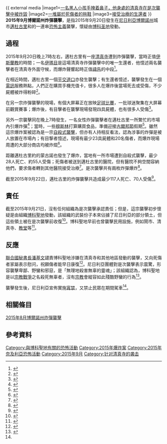 {{UTC+1}}
{{Infobox civilian attack
|date=2015年9月20日
|timezone=[[西非時間|西非時間]]
|location={{flag|尼日利亞}}[[博爾諾州|博爾諾州]]
|type=炸彈襲擊
|fatalities=最少80人<br />（截至2015年9月22日）
|injuries=約150人<br />（截至2015年9月22日）
|perp=[[博科圣地|博科圣地]]
}}
{{ external media
|image1=[http://gdb.voanews.com/43DF5C7C-D95C-453A-B1F4-E6A614FC1A8E_cx0_cy7_cw0_mw1024_s_n_r1.jpg 一名黑人小孩手掩着鼻子，他身處的清真寺在是次襲擊中被炸毀]
|image2=[http://www.theguardian.com/world/2015/sep/21/suspected-boko-haram-suicide-bomber-kills-54-northeastern-nigeria#img-1 一堆屬於死傷者的拖鞋]
|image3=[http://bloximages.chicago2.vip.townnews.com/wcfcourier.com/content/tncms/assets/v3/editorial/1/b6/1b6ac765-c3df-57f4-9bca-9f826fcd33ae/56001da64fde1.image.jpg 接受治療的生還者]
}}
'''2015年9月博爾諾州炸彈襲擊'''，是指2015年9月20日發生在[[尼日利亞|尼日利亞]][[博爾諾州|博爾諾州]]城市[[邁杜古里|邁杜古里]]和{{link-en|蒙古诺|Monguno}}的一連串[[恐怖主義|恐怖主義]]襲擊，懷疑由[[博科圣地|博科圣地]]發動。

== 過程 ==
2015年9月20日晚上7時左右，邁杜古里有一座[[清真寺|清真寺]]遭到炸彈襲擊，當時正值[[伊斯蘭教|伊斯蘭教]]的{{link-en|宵禮|Isha prayer}}時間；一名[[伊瑪目|伊瑪目]]是這場清真寺炸彈襲擊中的唯一生還者，他憶述兩名襲擊者在清真寺外面守候，而爆炸聲響起時正值[[禱告|禱告]]的中段<ref>{{cite news |title=BOKO HARAM BOMBERS KILL 54 IN BORNO |url=http://www.maritimefirstnewspaper.com/en/political/boko-haram-bombers-kill-54-in-borno/ |accessdate=2015-09-25 |agency=Maritime First Newspaper |date=2015-09-22 |archiveurl=https://archive.is/20150925152739/http://www.maritimefirstnewspaper.com/en/political/boko-haram-bombers-kill-54-in-borno/ |archivedate=2015-09-25 |deadurl=yes }}</ref>。

在相近時間，邁杜古里一個[[平交道口|平交道口]]亦發生襲擊；有生還者憶述，襲擊發生在一個[[電訊|電訊]]服務熱點，人們正在購買手機充值卡，很多人在爆炸後當場死去或受傷，不少屍體被炸得粉碎<ref>{{cite news |author1=Ndahi Marama |title=Scores feared dead as multiple explosions rock Maiduguri |url=http://www.vanguardngr.com/2015/09/scores-feared-dead-as-multiple-explosions-rock-maiduguri-2/ |accessdate=2015-09-26 |agency=Vanguard |date=2015-09-21 |archiveurl=https://archive.is/20150926030910/http://www.vanguardngr.com/2015/09/scores-feared-dead-as-multiple-explosions-rock-maiduguri-2/ |archivedate=2015-09-26 |deadurl=no }}</ref>。

在另一宗炸彈襲擊的現場，有個大屏幕正在放映[[足球比賽|足球比賽]]，一批球迷聚集在大屏幕前觀賞賽事；爆炸後，有目擊者在襲擊現場發現四具屍體，也有很多人受傷<ref>{{cite news |title=54 die as Boko Haram hits northeastern Nigeria city – Attacks target worshippers, football fans |url=http://news.kuwaittimes.net/website/54-die-as-boko-haram-hits-northeastern-nigeria-city-attacks-target-worshippers-football-fans/ |accessdate=2015-09-26 |agency=Kuwait Times |date=2015-09-21 |archiveurl=https://archive.is/20150926032245/http://news.kuwaittimes.net/website/54-die-as-boko-haram-hits-northeastern-nigeria-city-attacks-target-worshippers-football-fans/ |archivedate=2015-09-26 |deadurl=no }}</ref>。

另外一宗襲擊同在晚上7時發生，一名女性炸彈襲擊者在邁杜古里一所繁忙的市場內引爆炸彈<ref name=market>{{cite news |author1=Tian Shaohui (編) |title=54 killed in NE Nigeria's multiple explosion: police |url=http://news.xinhuanet.com/english/2015-09/22/c_134646156.htm |accessdate=2015-09-25 |agency=Xinhua |date=2015-09-22 |archiveurl=https://archive.is/20150925145946/http://news.xinhuanet.com/english/2015-09/22/c_134646156.htm |archivedate=2015-09-25 |deadurl=no }}</ref>；當時，一些[[穆斯林|穆斯林]]打算購買食品，準備迎接[[古爾邦節|古爾邦節]]假期<ref>{{cite news |title=Several die in Nigeria terror attacks by Boko Haram |url=http://www.netherlandsnews.net/index.php/sid/236971233 |accessdate=2015-09-26 |agency=Netherlands News.Net |date=2015-09-22 |archiveurl=https://archive.is/20150926040052/http://www.netherlandsnews.net/index.php/sid/236971233 |archivedate=2015-09-26 |deadurl=no }}</ref>。雖然這宗爆炸案被認為是一宗[[自殺式襲擊|自殺式襲擊]]，但亦有人持相反看法，認為涉事的炸彈是被人放置在市場內；有目撃者憶述，現場有最少23具屍體和20名傷者，而爆炸現場周遭的大部分商店均被炸燬<ref>{{cite news |author1=Ujunwa Ochulo |title=Nigeria: Over 20 Killed in Market Bombing in Maiduguri Borno State |url=http://www.ngrguardiannews.com/2015/09/over-20-killed-in-market-bombing-in-maiduguri-borno-state/ |accessdate=2015-09-25 |agency=The Guardian Nigeria |date=2015-09-23 |archiveurl=https://archive.is/20150925160841/http://www.ngrguardiannews.com/2015/09/over-20-killed-in-market-bombing-in-maiduguri-borno-state/ |archivedate=2015-09-25 |deadurl=no }}</ref>。

距離邁杜古里約{{convert|130|km}}的蒙古諾也發生了爆炸，當地有一所市場遭到自殺式襲擊，最少28人死亡、約55人受傷；死傷者被送到邁杜古里的醫院，但有醫院不夠空間容納他們，要求傷者轉到其他醫院接受治療<ref>{{cite news |author1=Joel Duku |title=30 traders killed, 55 injured in Borno |url=http://thenationonlineng.net/30-traders-killed-55-injured-in-borno/ |accessdate=2015-09-26 |agency=The Nation |archiveurl=https://archive.is/20150926043208/http://thenationonlineng.net/30-traders-killed-55-injured-in-borno/ |archivedate=2015-09-26 |deadurl=no }}</ref>。是次襲擊共有兩枚炸彈爆炸<ref>{{cite news |title=At least 80 people killed in bomb blasts in Nigeria’s Borno state |url=http://www.gmanetwork.com/news/story/537806/news/world/at-least-80-people-killed-in-bomb-blasts-in-nigeria-s-borno-state |accessdate=2015-09-26 |agency=GMA News Online |date=2015-09-22 |archiveurl=https://archive.is/20150926044704/http://www.gmanetwork.com/news/story/537806/news/world/at-least-80-people-killed-in-bomb-blasts-in-nigeria-s-borno-state |archivedate=2015-09-26 |deadurl=no }}</ref>。

截至2015年9月22日，邁杜古里的炸彈襲擊共造成最少117人死亡、70人受傷<ref>{{cite news |title=Death toll hits 117 after NE Nigeria bombings: medics |url=http://news.yahoo.com/death-toll-hits-117-ne-nigeria-bombings-medics-185008557.html |accessdate=2015-09-27 |agency=AFP |date=2015-09-22 |archiveurl=https://www.webcitation.org/6bkETsIm3?url=http://news.yahoo.com/death-toll-hits-117-ne-nigeria-bombings-medics-185008557.html |archivedate=2015-09-23 |deadurl=no }}</ref>。

== 責任 ==
截至2015年9月21日，沒有任何組織為是次襲擊承認責任；但是，這宗襲擊初步懷疑是由{{link-en|伊斯蘭極端主義|Islamic extremism}}組織[[博科聖地|博科聖地]]發動，該組織的武裝份子本來佔據了尼日利亞的部分領土，但這些領土被{{link-en|尼日利亞武裝力量|Nigerian Armed Forces}}在是次襲擊前收復<ref>{{cite news |author1=HARUNA UMAR |author2=JOSSY OLA |title=Nigerian Official: 54 Die in Blasts in Borno State Capital |url=http://www.usnews.com/news/world/articles/2015/09/21/nigerian-official-8-dead-in-3-blasts-in-borno-state-capital |accessdate=2015-09-26 |agency=Associated Press |archiveurl=https://archive.is/20151217092222/http://www.usnews.com/news/world/articles/2015/09/21/nigerian-official-8-dead-in-3-blasts-in-borno-state-capital |archivedate=2015-12-17 |deadurl=no }}</ref>。博科聖地早前也曾襲擊民用設施，例如鬧市、清真寺、[[教堂|教堂]]等<ref name=noaddress>{{cite news|title=Nigeria places strict curfew in Borno after fatal bombing|accessdate=2015-09-26|agency=Daily Dispatch|date=2015-09-24}}</ref>。

== 反應 ==
[[聯合國秘書長|聯合國秘書長]][[潘基文|潘基文]]譴責博科聖地涉嫌在清真寺和其他地區發動的襲擊，又向死傷者家屬表示慰问，祝願傷者能早日康復<ref>{{cite news |title=Bomb Blast Kills 27 in Monguno as Ban Ki-moon Condemns Maiduguri Attack |url=http://www.thisdaylive.com/articles/bomb-blast-kills-27-in-monguno-as-ban-ki-moon-condemns-maiduguri-attack/220969/ |accessdate=2015-09-26 |agency=THISDAY LIVE |date=2015-09-23 |archiveurl=https://archive.is/20150926113307/http://www.thisdaylive.com/articles/bomb-blast-kills-27-in-monguno-as-ban-ki-moon-condemns-maiduguri-attack/220969/ |archivedate=2015-09-26 |deadurl=yes }}</ref>。尼日利亞團體{{link-en|艾勒瓦协商政坛|Arewa Consultative Forum}}對是次襲擊表示震驚，形容襲擊卑鄙、野蠻和邪惡，是「無理地殺害無辜的靈魂」；該組織認為，博科聖地是以[[宗教戰爭|宗教戰爭]]之名殺死無辜者，沒有[[宗教|宗教]]會縱容如此殘酷野蠻的行為<ref>{{cite news |author1=Saxone Akhaine |author2=Cornelius Essen |title=ACF condemns Boko Haram killings in Borno |url=http://www.ngrguardiannews.com/2015/09/acf-condemns-boko-haram-killings-in-borno/ |accessdate=2015-09-26 |agency=The Guardian Nigeria |date=2015-09-23 |archiveurl=https://archive.is/20150926123805/http://www.ngrguardiannews.com/2015/09/acf-condemns-boko-haram-killings-in-borno/ |archivedate=2015-09-26 |deadurl=no }}</ref>。

襲擊發生後，尼日利亞宣佈實施[[宵禁|宵禁]]，又禁止民眾在{{link-en|穆斯林節日|Muslim holidays}}期間駕車<ref name=noaddress/>。

== 相關條目 ==
[[2015年8月博爾諾州炸彈襲擊|2015年8月博爾諾州炸彈襲擊]]

== 參考資料 ==
{{reflist|2}}

[[Category:與博科聖地有關的恐怖活動|Category:與博科聖地有關的恐怖活動]]
[[Category:2015年爆炸案|Category:2015年爆炸案]]
[[Category:2015年奈及利亞恐怖活動|Category:2015年奈及利亞恐怖活動]]
[[Category:2015年9月|Category:2015年9月]]
[[Category:针对清真寺的袭击|Category:针对清真寺的袭击]]
